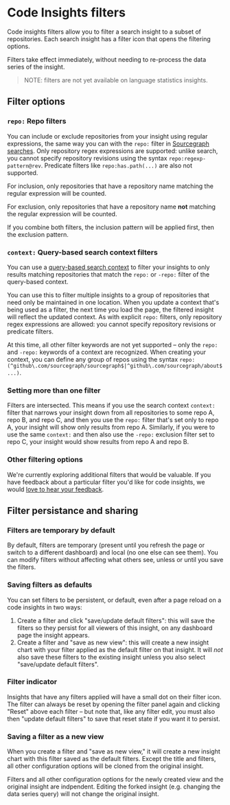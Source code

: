 # Code Insights filters

Code insights filters allow you to filter a search insight to a subset of repositories. Each search insight has a filter icon that opens the filtering options.

Filters take effect immediately, without needing to re-process the data series of the insight.

> NOTE: filters are not yet available on language statistics insights.

## Filter options

### `repo:` Repo filters

You can include or exclude repositories from your insight using regular expressions, the same way you can with the `repo:` filter in [Sourcegraph searches](../../code_search/reference/queries.md#keywords-all-searches).
Only repository regex expressions are supported: unlike search, you cannot specify repository revisions using the syntax `repo:regexp-pattern@rev`. Predicate filters like `repo:has.path(...)` are also not supported.

For inclusion, only repositories that have a repository name matching the regular expression will be counted.

For exclusion, only repositories that have a repository name **not** matching the regular expression will be counted.

If you combine both filters, the inclusion pattern will be applied first, then the exclusion pattern.

### `context:` Query-based search context filters

You can use a [query-based search context](../../code_search/how-to/search_contexts.md#beta-query-based-search-contexts) to filter your insights to only results matching repositories that match the `repo:` or `-repo:` filter of the query-based context.

You can use this to filter multiple insights to a group of repositories that need only be maintained in one location. When you update a context that's being used as a filter, the next time you load the page, the filtered insight will reflect the updated context.
As with explicit `repo:` filters, only repository regex expressions are allowed: you cannot specify repository revisions or predicate filters.

At this time, all other filter keywords are not yet supported – only the `repo:` and `-repo:` keywords of a context are recognized. When creating your context, you can define any group of repos using the syntax `repo:(^github\.com/sourcegraph/sourcegraph$|^github\.com/sourcegraph/about$...)`.

### Setting more than one filter

Filters are intersected. This means if you use the search context `context:` filter that narrows your insight down from all repositories to some repo A, repo B, and repo C, and then you use the `repo:` filter that's set only to repo A, your insight will show only results from repo A. Similarly, if you were to use the same `context:` and then also use the `-repo:` exclusion filter set to repo C, your insight would show results from repo A and repo B.

### Other filtering options

We're currently exploring additional filters that would be valuable. If you have feedback about a particular filter you'd like for code insights, we would [love to hear your feedback](mailto:feedback@sourcegraph.com).

## Filter persistance and sharing

### Filters are temporary by default

By default, filters are temporary (present until you refresh the page or switch to a different dashboard) and local (no one else can see them). You can modify filters without affecting what others see, unless or until you save the filters.

### Saving filters as defaults

You can set filters to be persistent, or default, even after a page reload on a code insights in two ways:

1. Create a filter and click "save/update default filters": this will save the filters so they persist for all viewers of this insight, on any dashboard page the insight appears.
1. Create a filter and "save as new view": this will create a new insight chart with your filter applied as the default filter on that insight. It will _not_ also save these filters to the existing insight unless you also select "save/update default filters".

### Filter indicator

Insights that have any filters applied will have a small dot on their filter icon. The filter can always be reset by opening the filter panel again and clicking "Reset" above each filter – but note that, like any filter edit, you must also then "update default filters" to save that reset state if you want it to persist.

### Saving a filter as a new view

When you create a filter and "save as new view," it will create a new insight chart with this filter saved as the default filters. Except the title and filters, all other configuration options will be cloned from the original insight.

Filters and all other configuration options for the newly created view and the original insight are indpendent. Editing the forked insight (e.g. changing the data series query) will not change the original insight.
